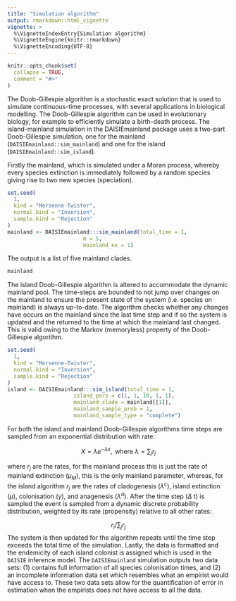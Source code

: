 ```yaml
---
title: "Simulation algorithm"
output: rmarkdown::html_vignette
vignette: >
  %\VignetteIndexEntry{Simulation algorithm}
  %\VignetteEngine{knitr::rmarkdown}
  %\VignetteEncoding{UTF-8}
---
```


```r
knitr::opts_chunk$set(
  collapse = TRUE,
  comment = "#>"
)
```

The Doob-Gillespie algorithm is a stochastic exact solution that is used to
simulate continuous-time processes, with several applications 
in biological modelling. The Doob-Gillespie algorithm
can be used in evolutionary biology, for example to efficiently simulate a
birth-death process. The island-mainland simulation in the DAISIEmainland
package uses a two-part Doob-Gillespie simulation, one for the mainland
(`DAISIEmainland::sim_mainland`) and one for the island
(`DAISIEmainland::sim_island`).

Firstly the mainland, which is simulated under
a Moran process, whereby every species extinction is immediately 
followed by a random species giving rise to two new species (speciation).

```r
set.seed(
  1,
  kind = "Mersenne-Twister",
  normal.kind = "Inversion",
  sample.kind = "Rejection"
)
mainland <- DAISIEmainland:::sim_mainland(total_time = 1,
                        m = 5,
                        mainland_ex = 1)
```

The output is a list of five mainland clades.

```r
mainland
```

The island Doob-Gillespie algorithm is altered to accommodate the dynamic 
mainland pool. The time-steps are bounded to not jump over changes on the 
mainland to ensure the present state of the system (i.e. species on mainland)
is always up-to-date. The algorithm checks whether any changes have occurs on
the mainland since the last time step and if so the system is updated and the
returned to the time at which the mainland last changed. This is valid owing to
the Markov (memoryless) property of the Doob-Gillespie algorithm.

```r
set.seed(
  1,
  kind = "Mersenne-Twister",
  normal.kind = "Inversion",
  sample.kind = "Rejection"
)
island <- DAISIEmainland:::sim_island(total_time = 1,
                     island_pars = c(1, 1, 10, 1, 1),
                     mainland_clade = mainland[[1]],
                     mainland_sample_prob = 1,
                     mainland_sample_type = "complete")
```

For both the island and mainland Doob-Gillespie algorithms time steps are
sampled from an exponential distribution with rate:

$$X = \lambda e ^{-\lambda x}, \text{ where } \lambda = \sum_j r_j$$

where $r_j$ are the rates, for the mainland process this is just the rate of
mainland extinction ($\mu_M$), this is the only mainland parameter, whereas,
for the island algorithm $r_j$ are the rates of cladogenesis ($\lambda^c$),
island extinction ($\mu$), colonisation ($\gamma$), and anagenesis
($\lambda^a$). After the time step ($\Delta$ t) is sampled the event is sampled
from a dynamic discrete probability distribution, weighted by its rate
(propensity) relative to all other rates: 

$$r_i / \sum_j r_j$$
The system is then updated for the algorithm repeats until the time step exceeds
the total time of the simulation. Lastly, the data is formatted and the
endemicity of each island colonist is assigned which is used in the `DAISIE`
inference model. The `DAISIEmainland` simulation outputs two data sets: (1) 
contains full information of all species colonisation times, and (2) an 
incomplete information data set which resembles what an empirist would have
access to. These two data sets allow for the quantification of error in
estimation when the empirists does not have access to all the data.
